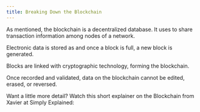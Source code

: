 ```yaml
---
title: Breaking Down the Blockchain
---
```


As mentioned, the blockchain is a decentralized database. It uses  <Nutshell glossaryEntry="content/glossary/dlt.mdx" children="Distributed Ledger Technology (DLT)" />  to share transaction information among nodes of a network.

Electronic data is stored as <Nutshell children="blocks" glossaryEntry="content/glossary/Block.mdx" /> and once a block is full, a new block is generated.

Blocks are linked with cryptographic technology, forming the blockchain.

Once recorded and validated, data on the blockchain cannot be edited, erased, or reversed.&#x20;

Want a little more detail? Watch this short explainer on the Blockchain from Xavier at Simply Explained:

<YouTube youTubeId="SSo_EIwHSd4" aspectRatio="16:9" />


